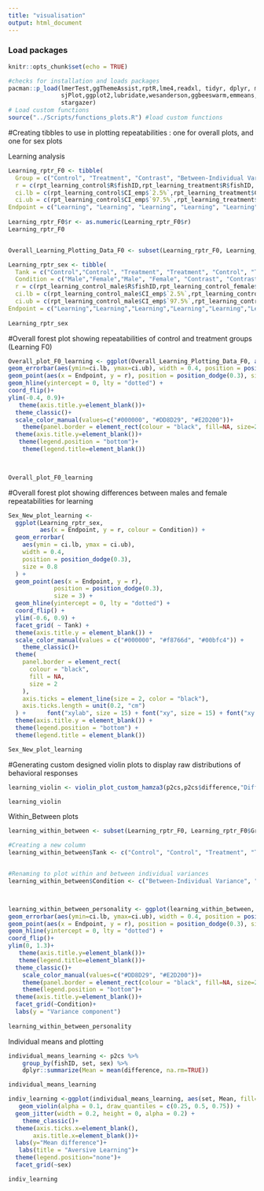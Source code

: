```yaml
---
title: "visualisation"
output: html_document
---
```


### Load packages
```r
knitr::opts_chunk$set(echo = TRUE)

#checks for installation and loads packages
pacman::p_load(lmerTest,ggThemeAssist,rptR,lme4,readxl, tidyr, dplyr, magrittr, lubridate, stringr, purrr,
               sjPlot,ggplot2,lubridate,wesanderson,ggbeeswarm,emmeans,patchwork,viridis,nlme,Rmisc,ggpubr,
               stargazer)
# Load custom functions
source("../Scripts/functions_plots.R") #load custom functions
```

#Creating tibbles to use in plotting repeatabilities : one for overall plots, and one for sex plots

Learning analysis
```r
Learning_rptr_F0 <- tibble(
  Group = c("Control", "Treatment", "Contrast", "Between-Individual Variance (Control Group)", "Within-Individual Variance (Control Group)","Between-Individual Variance (Treatment Group)", "Within-Individual Variance (Treatment Group)"),
  r = c(rpt_learning_control$R$fishID,rpt_learning_treatment$R$fishID, m_learning, within_between_learning_control$R[1], within_between_learning_control$R[2],within_between_learning_treatment$R[1], within_between_learning_treatment$R[2]),
  ci.lb = c(rpt_learning_control$CI_emp$`2.5%`,rpt_learning_treatment$CI_emp$`2.5%`,-0.02, within_between_learning_control$CI_emp[1,1], within_between_learning_control$CI_emp[2,1],within_between_learning_treatment$CI_emp[1,1], within_between_learning_treatment$CI_emp[2,1]),
  ci.ub = c(rpt_learning_control$CI_emp$`97.5%`,rpt_learning_treatment$CI_emp$`97.5%`, 0.50, within_between_learning_control$CI_emp[1,2], within_between_learning_control$CI_emp[2,2],within_between_learning_treatment$CI_emp[1,2], within_between_learning_treatment$CI_emp[2,2]),
Endpoint = c("Learning", "Learning", "Learning", "Learning", "Learning","Learning","Learning"))
  
Learning_rptr_F0$r <- as.numeric(Learning_rptr_F0$r)
Learning_rptr_F0


Overall_Learning_Plotting_Data_F0 <- subset(Learning_rptr_F0, Learning_rptr_F0$Group %in% c("Treatment","Control","Contrast")) #Will be used for plotting just the overall repeatabilites 

Learning_rptr_sex <- tibble(
  Tank = c("Control","Control", "Treatment", "Treatment", "Control", "Treatment"),
  Condition = c("Male","Female","Male", "Female", "Contrast", "Contrast"),
  r = c(rpt_learning_control_male$R$fishID,rpt_learning_control_female$R$fishID,rpt_learning_treatment_male$R$fishID,rpt_learning_treatment_female$R$fishID,m_learning_control, m_learning_treatment ),
  ci.lb = c(rpt_learning_control_male$CI_emp$`2.5%`,rpt_learning_control_female$CI_emp$`2.5%`,rpt_learning_treatment_male$CI_emp$`2.5%`,rpt_learning_treatment_female$CI_emp$`2.5%`, -0.16, -0.25),
  ci.ub = c(rpt_learning_control_male$CI_emp$`97.5%`,rpt_learning_control_female$CI_emp$`97.5%`,rpt_learning_treatment_male$CI_emp$`97.5%`,rpt_learning_treatment_female$CI_emp$`97.5%`, 0.50, 0.49),
Endpoint = c("Learning","Learning","Learning","Learning","Learning","Learning"))
  
Learning_rptr_sex

```

#Overall forest plot showing repeatabilities of control and treatment groups (Learning F0)
```r

Overall_plot_F0_learning <- ggplot(Overall_Learning_Plotting_Data_F0, aes(x=Endpoint, y=r, colour=Group)) +
geom_errorbar(aes(ymin=ci.lb, ymax=ci.ub), width = 0.4, position = position_dodge(0.3), size=0.8) +
geom_point(aes(x = Endpoint, y = r), position = position_dodge(0.3), size=3)+
geom_hline(yintercept = 0, lty = "dotted") +
coord_flip()+
ylim(-0.4, 0.9)+
   theme(axis.title.y=element_blank())+
  theme_classic()+
  scale_color_manual(values=c("#000000", "#DD8D29", "#E2D200"))+
    theme(panel.border = element_rect(colour = "black", fill=NA, size=2),axis.ticks = element_line(size=2,color="black"),axis.ticks.length=unit(0.2,"cm"))+      font("xylab",size=15)+font("xy",size=15)+font("xy.text", size = 15) +
  theme(axis.title.y=element_blank())+
   theme(legend.position = "bottom")+
    theme(legend.title=element_blank())
 


Overall_plot_F0_learning
```

#Overall forest plot showing differences between males and female repeatabilities for learning
```r
Sex_New_plot_learning <-
  ggplot(Learning_rptr_sex,
         aes(x = Endpoint, y = r, colour = Condition)) +
  geom_errorbar(
    aes(ymin = ci.lb, ymax = ci.ub),
    width = 0.4,
    position = position_dodge(0.3),
    size = 0.8
  ) +
  geom_point(aes(x = Endpoint, y = r),
             position = position_dodge(0.3),
             size = 3) +
  geom_hline(yintercept = 0, lty = "dotted") +
  coord_flip() +
  ylim(-0.6, 0.9) +
  facet_grid( ~ Tank) +
  theme(axis.title.y = element_blank()) +
  scale_color_manual(values = c("#000000", "#f8766d", "#00bfc4")) +
    theme_classic()+
  theme(
    panel.border = element_rect(
      colour = "black",
      fill = NA,
      size = 2
    ),
    axis.ticks = element_line(size = 2, color = "black"),
    axis.ticks.length = unit(0.2, "cm")
  ) +      font("xylab", size = 15) + font("xy", size = 15) + font("xy.text", size = 15) +
  theme(axis.title.y = element_blank()) +
  theme(legend.position = "bottom") +
  theme(legend.title = element_blank())

Sex_New_plot_learning

```

#Generating custom designed violin plots to display raw distributions of behavioral responses
```r


learning_violin <- violin_plot_custom_hamza3(p2cs,p2cs$difference,"Difference between baseline and probe period for CS+", "Seconds") 

learning_violin
```

Within_Between plots
```r
learning_within_between <- subset(Learning_rptr_F0, Learning_rptr_F0$Group %in% c("Within-Individual Variance (Control Group)","Within-Individual Variance (Treatment Group)", "Between-Individual Variance (Control Group)", "Between-Individual Variance (Treatment Group)")) #Will be used for plotting within-and between individual variance

#Creating a new column
learning_within_between$Tank <- c("Control", "Control", "Treatment", "Treatment")


#Renaming to plot within and between individual variances
learning_within_between$Condition <- c("Between-Individual Variance", "Within-Individual Variance", "Between-Individual Variance","Within-Individual Variance")



learning_within_between_personality <- ggplot(learning_within_between, aes(x=Endpoint, y=r, colour=Tank)) +
geom_errorbar(aes(ymin=ci.lb, ymax=ci.ub), width = 0.4, position = position_dodge(0.3), size=0.8) +
geom_point(aes(x = Endpoint, y = r), position = position_dodge(0.3), size=3)+
geom_hline(yintercept = 0, lty = "dotted") +
coord_flip()+
ylim(0, 1.3)+
   theme(axis.title.y=element_blank())+
   theme(legend.title=element_blank())+
  theme_classic()+
    scale_color_manual(values=c("#DD8D29", "#E2D200"))+
    theme(panel.border = element_rect(colour = "black", fill=NA, size=2),axis.ticks = element_line(size=2,color="black"),axis.ticks.length=unit(0.2,"cm"))+      font("xylab",size=15)+font("xy",size=15)+font("xy.text", size = 15) +
    theme(legend.position = "bottom")+
  theme(axis.title.y=element_blank())+
  facet_grid(~Condition)+
  labs(y = "Variance component")
 
learning_within_between_personality
```
Individual means and plotting
```r
individual_means_learning <- p2cs %>%
    group_by(fishID, set, sex) %>%
    dplyr::summarize(Mean = mean(difference, na.rm=TRUE))

individual_means_learning

indiv_learning <-ggplot(individual_means_learning, aes(set, Mean, fill=set)) + 
   geom_violin(alpha = 0.1, draw_quantiles = c(0.25, 0.5, 0.75)) + 
  geom_jitter(width = 0.2, height = 0, alpha = 0.2) +
    theme_classic()+
  theme(axis.ticks.x=element_blank(),
       axis.title.x=element_blank())+
  labs(y="Mean difference")+
   labs(title = "Aversive Learning")+
  theme(legend.position="none")+
  facet_grid(~sex)

indiv_learning
```



